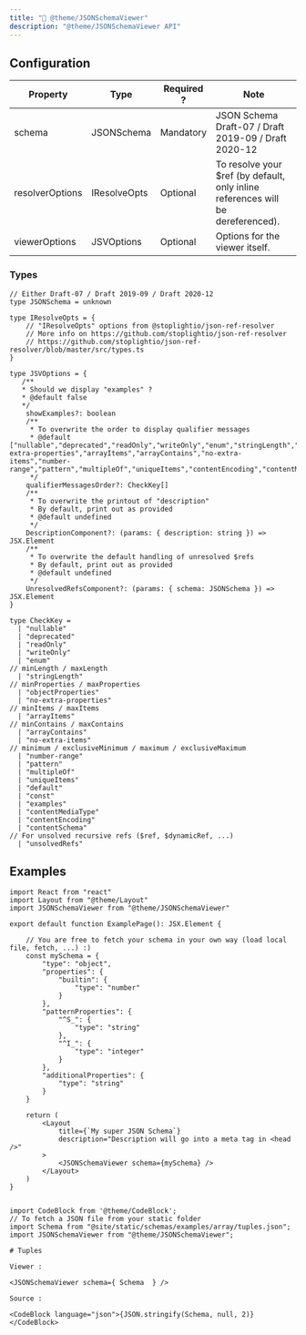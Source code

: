 ```yaml
---
title: "🔎 @theme/JSONSchemaViewer"
description: "@theme/JSONSchemaViewer API"
---
```



## Configuration

| Property        | Type          | Required ?  | Note                                                    |
|-----------------|---------------|-------------|---------------------------------------------------------|
| schema          | JSONSchema    | Mandatory   | JSON Schema Draft-07 / Draft 2019-09 / Draft 2020-12    |
| resolverOptions | IResolveOpts  | Optional    | To resolve your $ref (by default, only inline references will be dereferenced). |
| viewerOptions   | JSVOptions    | Optional    | Options for the viewer itself. |

### Types

```tsx
// Either Draft-07 / Draft 2019-09 / Draft 2020-12
type JSONSchema = unknown
```

```tsx
type IResolveOpts = {
    // "IResolveOpts" options from @stoplightio/json-ref-resolver
    // More info on https://github.com/stoplightio/json-ref-resolver
    // https://github.com/stoplightio/json-ref-resolver/blob/master/src/types.ts
}
```

```tsx
type JSVOptions = {
   /**
   * Should we display "examples" ?
   * @default false
   */
    showExamples?: boolean
    /**
     * To overwrite the order to display qualifier messages
     * @default ["nullable","deprecated","readOnly","writeOnly","enum","stringLength","objectProperties","no-extra-properties","arrayItems","arrayContains","no-extra-items","number-range","pattern","multipleOf","uniqueItems","contentEncoding","contentMediaType","contentSchema","default","const","examples"]
     */
    qualifierMessagesOrder?: CheckKey[]
    /**
     * To overwrite the printout of "description"
     * By default, print out as provided
     * @default undefined
     */
    DescriptionComponent?: (params: { description: string }) => JSX.Element
    /**
     * To overwrite the default handling of unresolved $refs
     * By default, print out as provided
     * @default undefined
     */
    UnresolvedRefsComponent?: (params: { schema: JSONSchema }) => JSX.Element
}
```

```tsx
type CheckKey =
  | "nullable"
  | "deprecated"
  | "readOnly"
  | "writeOnly"
  | "enum"
// minLength / maxLength
  | "stringLength"
// minProperties / maxProperties
  | "objectProperties"
  | "no-extra-properties"
// minItems / maxItems
  | "arrayItems"
// minContains / maxContains
  | "arrayContains"
  | "no-extra-items"
// minimum / exclusiveMinimum / maximum / exclusiveMaximum
  | "number-range"
  | "pattern"
  | "multipleOf"
  | "uniqueItems"
  | "default"
  | "const"
  | "examples"
  | "contentMediaType"
  | "contentEncoding"
  | "contentSchema"
// For unsolved recursive refs ($ref, $dynamicRef, ...)
  | "unsolvedRefs"
```

## Examples

<Tabs>
<TabItem value="JSX" label="JSX">

```tsx
import React from "react"
import Layout from "@theme/Layout"
import JSONSchemaViewer from "@theme/JSONSchemaViewer"

export default function ExamplePage(): JSX.Element {

    // You are free to fetch your schema in your own way (load local file, fetch, ...) :)
    const mySchema = {
        "type": "object",
        "properties": {
            "builtin": {
                "type": "number"
            }
        },
        "patternProperties": {
            "^S_": {
                "type": "string"
            },
            "^I_": {
                "type": "integer"
            }
        },
        "additionalProperties": {
            "type": "string"
        }
    }

    return (
        <Layout
            title={`My super JSON Schema`}
            description="Description will go into a meta tag in <head />"
        >
            <JSONSchemaViewer schema={mySchema} />
        </Layout>
    )
}
```

</TabItem>

<TabItem value="MDX" label="MDX" default>

```tsx

import CodeBlock from '@theme/CodeBlock';
// To fetch a JSON file from your static folder
import Schema from "@site/static/schemas/examples/array/tuples.json";
import JSONSchemaViewer from "@theme/JSONSchemaViewer";

# Tuples

Viewer :

<JSONSchemaViewer schema={ Schema  } />

Source :

<CodeBlock language="json">{JSON.stringify(Schema, null, 2)}</CodeBlock>

```

</TabItem>

</Tabs>